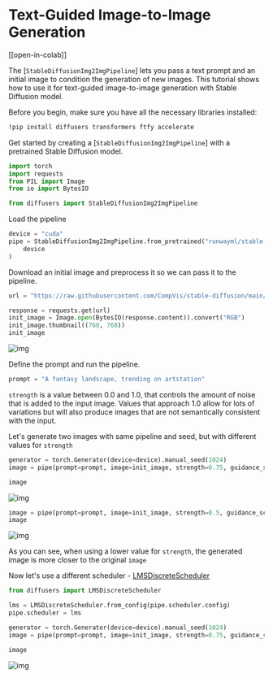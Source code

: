 <!--Copyright 2023 The HuggingFace Team. All rights reserved.

Licensed under the Apache License, Version 2.0 (the "License"); you may not use this file except in compliance with
the License. You may obtain a copy of the License at

http://www.apache.org/licenses/LICENSE-2.0

Unless required by applicable law or agreed to in writing, software distributed under the License is distributed on
an "AS IS" BASIS, WITHOUT WARRANTIES OR CONDITIONS OF ANY KIND, either express or implied. See the License for the
specific language governing permissions and limitations under the License.
-->

# Text-Guided Image-to-Image Generation

[[open-in-colab]]

The [`StableDiffusionImg2ImgPipeline`] lets you pass a text prompt and an initial image to condition the generation of new images. This tutorial shows how to use it for text-guided image-to-image generation with Stable Diffusion model.

Before you begin, make sure you have all the necessary libraries installed:

```bash
!pip install diffusers transformers ftfy accelerate
```

Get started by creating a [`StableDiffusionImg2ImgPipeline`] with a pretrained Stable Diffusion model.

```python
import torch
import requests
from PIL import Image
from io import BytesIO

from diffusers import StableDiffusionImg2ImgPipeline
```

Load the pipeline

```python
device = "cuda"
pipe = StableDiffusionImg2ImgPipeline.from_pretrained("runwayml/stable-diffusion-v1-5", torch_dtype=torch.float16).to(
    device
)
```

Download an initial image and preprocess it so we can pass it to the pipeline.

```python
url = "https://raw.githubusercontent.com/CompVis/stable-diffusion/main/assets/stable-samples/img2img/sketch-mountains-input.jpg"

response = requests.get(url)
init_image = Image.open(BytesIO(response.content)).convert("RGB")
init_image.thumbnail((768, 768))
init_image
```

![img](https://huggingface.co/datasets/YiYiXu/test-doc-assets/resolve/main/image_2_image_using_diffusers_cell_8_output_0.jpeg)

Define the prompt and run the pipeline.

```python
prompt = "A fantasy landscape, trending on artstation"
```

<Tip>

`strength` is a value between 0.0 and 1.0, that controls the amount of noise that is added to the input image. Values that approach 1.0 allow for lots of variations but will also produce images that are not semantically consistent with the input.

</Tip>

Let's generate two images with same pipeline and seed, but with different values for `strength`

```python
generator = torch.Generator(device=device).manual_seed(1024)
image = pipe(prompt=prompt, image=init_image, strength=0.75, guidance_scale=7.5, generator=generator).images[0]
```

```python
image
```

![img](https://huggingface.co/datasets/YiYiXu/test-doc-assets/resolve/main/image_2_image_using_diffusers_cell_13_output_0.jpeg)


```python
image = pipe(prompt=prompt, image=init_image, strength=0.5, guidance_scale=7.5, generator=generator).images[0]
image
```

![img](https://huggingface.co/datasets/YiYiXu/test-doc-assets/resolve/main/image_2_image_using_diffusers_cell_14_output_1.jpeg)


As you can see, when using a lower value for `strength`, the generated image is more closer to the original `image`

Now let's use a different scheduler - [LMSDiscreteScheduler](https://huggingface.co/docs/diffusers/api/schedulers#diffusers.LMSDiscreteScheduler)

```python
from diffusers import LMSDiscreteScheduler

lms = LMSDiscreteScheduler.from_config(pipe.scheduler.config)
pipe.scheduler = lms
```

```python
generator = torch.Generator(device=device).manual_seed(1024)
image = pipe(prompt=prompt, image=init_image, strength=0.75, guidance_scale=7.5, generator=generator).images[0]
```

```python
image
```

![img](https://huggingface.co/datasets/YiYiXu/test-doc-assets/resolve/main/image_2_image_using_diffusers_cell_19_output_0.jpeg)

